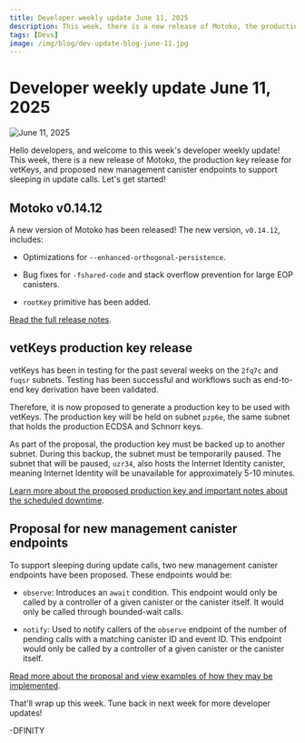 ```yaml
---
title: Developer weekly update June 11, 2025
description: This week, there is a new release of Motoko, the production key release for vetKeys, and proposed new management canister endpoints to support sleeping in update calls.
tags: [Devs]
image: /img/blog/dev-update-blog-june-11.jpg
---
```


# Developer weekly update June 11, 2025

![June 11, 2025](../../static/img/blog/dev-update-blog-june-11.jpg)

Hello developers, and welcome to this week's developer weekly update! This week, there is a new release of Motoko, the production key release for vetKeys, and proposed new management canister endpoints to support sleeping in update calls. Let's get started!

## Motoko v0.14.12

A new version of Motoko has been released! The new version, `v0.14.12`, includes:

- Optimizations for `--enhanced-orthogonal-persistence`.

- Bug fixes for `-fshared-code` and stack overflow prevention for large EOP canisters.

- `rootKey` primitive has been added.

[Read the full release notes](https://github.com/dfinity/motoko/releases/tag/0.14.12).

## vetKeys production key release

vetKeys has been in testing for the past several weeks on the `2fq7c` and `fuqsr` subnets. Testing has been successful and workflows such as end-to-end key derivation have been validated.

Therefore, it is now proposed to generate a production key to be used with vetKeys. The production key will be held on subnet `pzp6e`, the same subnet that holds the production ECDSA and Schnorr keys.

As part of the proposal, the production key must be backed up to another subnet. During this backup, the subnet must be temporarily paused. The subnet that will be paused, `uzr34`, also hosts the Internet Identity canister, meaning Internet Identity will be unavailable for approximately 5-10 minutes.

[Learn more about the proposed production key and important notes about the scheduled downtime](https://forum.dfinity.org/t/vetkeys-production-key-and-ii-subnet-downtime/50370).

## Proposal for new management canister endpoints

To support sleeping during update calls, two new management canister endpoints have been proposed. These endpoints would be:

- `observe`: Introduces an `await` condition. This endpoint would only be called by a controller of a given canister or the canister itself. It would only be called through bounded-wait calls.

- `notify`: Used to notify callers of the `observe` endpoint of the number of pending calls with a matching canister ID and event ID. This endpoint would only be called by a controller of a given canister or the canister itself. 

[Read more about the proposal and view examples of how they may be implemented](https://forum.dfinity.org/t/sleeping-in-update-calls/50345).

That'll wrap up this week. Tune back in next week for more developer updates!

-DFINITY
